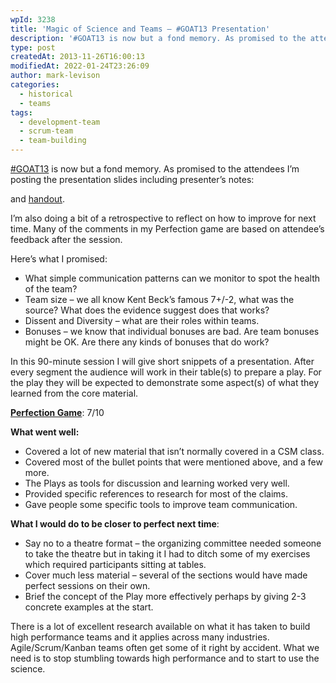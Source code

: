 ```yaml
---
wpId: 3238
title: 'Magic of Science and Teams – #GOAT13 Presentation'
description: '#GOAT13 is now but a fond memory. As promised to the attendees I''m posting the presentation slides including presenter''s notes: and handout. I''m also doing a bit of a retrospective to reflect on how to improve for next time. Many of the comments in my Perfection game are based on attendee''s feedback after the session. ...'
type: post
createdAt: 2013-11-26T16:00:13
modifiedAt: 2022-01-24T23:26:09
author: mark-levison
categories:
  - historical
  - teams
tags:
  - development-team
  - scrum-team
  - team-building
---
```



[#GOAT13](https://goagiletour.ca/) is now but a fond memory. As promised to the attendees I’m posting the presentation slides including presenter’s notes:

and [handout](https://www.slideshare.net/mlevison/the-magic-and-science-of-teams).

I’m also doing a bit of a retrospective to reflect on how to improve for next time. Many of the comments in my Perfection game are based on attendee’s feedback after the session.

Here’s what I promised:

*   What simple communication patterns can we monitor to spot the health of the team?
*   Team size – we all know Kent Beck’s famous 7+/-2, what was the source? What does the evidence suggest does that works?
*   Dissent and Diversity – what are their roles within teams.
*   Bonuses – we know that individual bonuses are bad. Are team bonuses might be OK. Are there any kinds of bonuses that do work?

In this 90-minute session I will give short snippets of a presentation. After every segment the audience will work in their table(s) to prepare a play. For the play they will be expected to demonstrate some aspect(s) of what they learned from the core material.

[**Perfection Game**](https://www.hanoulle.be/2010/07/08/perfection-game/): 7/10

**What went well:**

*   Covered a lot of new material that isn’t normally covered in a CSM class.
*   Covered most of the bullet points that were mentioned above, and a few more.
*   The Plays as tools for discussion and learning worked very well.
*   Provided specific references to research for most of the claims.
*   Gave people some specific tools to improve team communication.

**What I would do to be closer to perfect next time**:

*   Say no to a theatre format – the organizing committee needed someone to take the theatre but in taking it I had to ditch some of my exercises which required participants sitting at tables.
*   Cover much less material – several of the sections would have made perfect sessions on their own.
*   Brief the concept of the Play more effectively perhaps by giving 2-3 concrete examples at the start.

There is a lot of excellent research available on what it has taken to build high performance teams and it applies across many industries. Agile/Scrum/Kanban teams often get some of it right by accident. What we need is to stop stumbling towards high performance and to start to use the science.